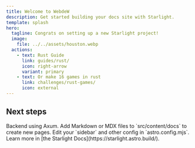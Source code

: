 ```yaml
---
title: Welcome to WebdeW
description: Get started building your docs site with Starlight.
template: splash
hero:
  tagline: Congrats on setting up a new Starlight project!
  image:
    file: ../../assets/houston.webp
  actions:
    - text: Rust Guide
      link: guides/rust/
      icon: right-arrow
      variant: primary
    - text: Or make 16 games in rust
      link: challenges/rust-games/
      icon: external
---
```





## Next steps




<CardGrid stagger>
	<Card title="Rust" icon="pencil">
		Backend using Axum.
	</Card>
	<Card title="Add new content" icon="add-document">
		Add Markdown or MDX files to `src/content/docs` to create new pages.
	</Card>
	<Card title="Configure your site" icon="setting">
		Edit your `sidebar` and other config in `astro.config.mjs`.
	</Card>
	<Card title="Read the docs" icon="open-book">
		Learn more in [the Starlight Docs](https://starlight.astro.build/).
	</Card>
</CardGrid>
